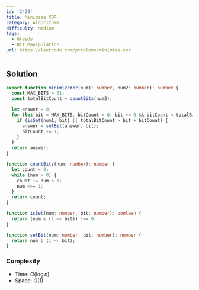 ```yaml
---
id: '2429'
title: Minimize XOR
category: Algorithms
difficulty: Medium
tags:
  - Greedy
  - Bit Manipulation
url: https://leetcode.com/problems/minimize-xor
---
```


## Solution

```typescript filename="solution.ts" copy
export function minimizeXor(num1: number, num2: number): number {
  const MAX_BITS = 31;
  const totalBitCount = countBits(num2);

  let answer = 0;
  for (let bit = MAX_BITS, bitCount = 0; bit >= 0 && bitCount < totalBitCount; bit--) {
    if (isSet(num1, bit) || totalBitCount > bit + bitCount) {
      answer = setBit(answer, bit);
      bitCount += 1;
    }
  }
  return answer;
}

function countBits(num: number): number {
  let count = 0;
  while (num > 0) {
    count += num & 1;
    num >>= 1;
  }
  return count;
}

function isSet(num: number, bit: number): boolean {
  return (num & (1 << bit)) !== 0;
}

function setBit(num: number, bit: number): number {
  return num | (1 << bit);
}
```

### Complexity

- Time: $O(\log n)$
- Space: $O(1)$
